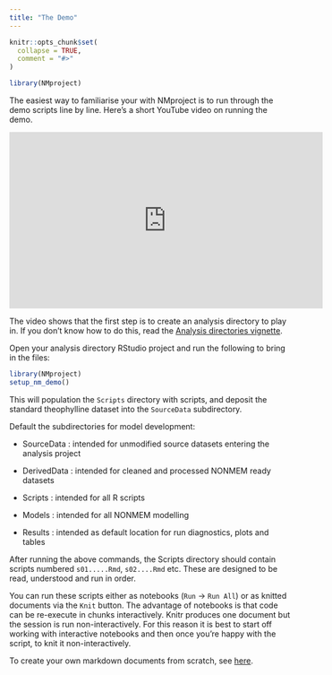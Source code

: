 ```yaml
---
title: "The Demo"
---
```


```r
knitr::opts_chunk$set(
  collapse = TRUE,
  comment = "#>"
)
```

```r
library(NMproject)
```

The easiest way to familiarise your with NMproject is to run through the demo scripts line by line.  Here's a short YouTube video on running the demo.

<iframe width="560" height="315" src="https://www.youtube.com/embed/nAkcEFz0RLg" frameborder="0" allow="accelerometer; autoplay; encrypted-media; gyroscope; picture-in-picture" allowfullscreen></iframe>

The video shows that the first step is to create an analysis directory to play in.  If you don't know how to do this, read the [Analysis directories vignette](https://tsahota.github.io/NMproject/articles/a2_analysis_directories.html).

Open your analysis directory RStudio project and run the following to bring in the files:

```r
library(NMproject)
setup_nm_demo()
```

This will population the `Scripts` directory with scripts, and deposit the standard theophylline dataset into the `SourceData` subdirectory.

Default the subdirectories for model development:

- SourceData : intended for unmodified source datasets entering the analysis project

- DerivedData : intended for cleaned and processed NONMEM ready datasets

- Scripts : intended for all R scripts

- Models : intended for all NONMEM modelling

- Results : intended as default location for run diagnostics, plots and tables

After running the above commands, the Scripts directory should contain scripts numbered `s01.....Rmd`, `s02....Rmd` etc.  These are designed to be read, understood and run in order.

You can run these scripts either as notebooks (`Run` -> `Run All`) or as knitted documents via the `Knit` button.  The advantage of notebooks is that code can be re-execute in chunks interactively.  Knitr produces one document but the session is run non-interactively.  For this reason it is best to start off working with interactive notebooks and then once you're happy with the script, to knit it non-interactively.

To create your own markdown documents from scratch, see [here](https://tsahota.github.io/NMproject/articles/a2_analysis_directories.html#creating-new-r-markdown-documents).

